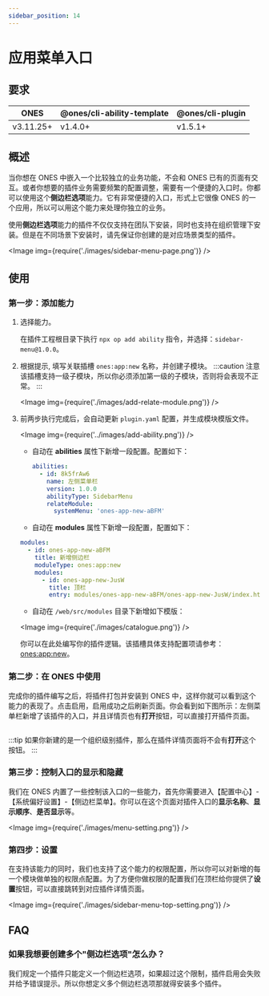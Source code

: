 ```yaml
---
sidebar_position: 14
---
```



# 应用菜单入口

## 要求

| ONES      | @ones/cli-ability-template | @ones/cli-plugin |
| --------- | -------------------------- | ---------------- |
| v3.11.25+ | v1.4.0+                    | v1.5.1+          |

## 概述

当你想在 ONES 中嵌入一个比较独立的业务功能，不会和 ONES 已有的页面有交互。或者你想要的插件业务需要频繁的配置调整，需要有一个便捷的入口时。你都可以使用这个**侧边栏选项**能力。它有非常便捷的入口，形式上它很像 ONES 的一个应用，所以可以用这个能力来处理你独立的业务。

使用**侧边栏选项**能力的插件不仅仅支持在团队下安装，同时也支持在组织管理下安装。但是在不同场景下安装时，请先保证你创建的是对应场景类型的插件。

<Image img={require('./images/sidebar-menu-page.png')} />

## 使用

### 第一步：添加能力

1. 选择能力。

   在插件工程根目录下执行 `npx op add ability` 指令，并选择：`sidebar-menu@1.0.0`。

2. 根据提示, 填写关联插槽 `ones:app:new` 名称，并创建子模块。
   :::caution 注意
   该插槽支持一级子模块，所以你必须添加第一级的子模块，否则将会表现不正常。
   :::

   <Image img={require('./images/add-relate-module.png')} />

3. 前两步执行完成后，会自动更新 `plugin.yaml` 配置，并生成模块模版文件。

   <Image img={require('../images/add-ability.png')} />

   - 自动在 **abilities** 属性下新增一段配置。配置如下：

     ```yaml title="config/plugin.yaml"
     abilities:
       - id: 8k5frAw6
         name: 左侧菜单栏
         version: 1.0.0
         abilityType: SidebarMenu
         relateModule:
           systemMenu: 'ones-app-new-aBFM'
     ```

   - 自动在 **modules** 属性下新增一段配置，配置如下：

   ```yaml title="config/plugin.yaml"
   modules:
     - id: ones-app-new-aBFM
       title: 新增侧边栏
       moduleType: ones:app:new
       modules:
         - id: ones-app-new-JusW
           title: 顶栏
           entry: modules/ones-app-new-aBFM/ones-app-new-JusW/index.html
   ```

   - 自动在 `/web/src/modules` 目录下新增如下模版：

   <Image img={require('./images/catalogue.png')} />

   你可以在此处编写你的插件逻辑。该插槽具体支持配置项请参考：[ones:app:new](../slot/app/index.mdx#onesappnew)。

### 第二步：在 ONES 中使用

完成你的插件编写之后，将插件打包并安装到 ONES 中，这样你就可以看到这个能力的表现了。点击启用，启用成功之后刷新页面。你会看到如下图所示：左侧菜单栏新增了该插件的入口，并且详情页也有**打开**按钮，可以直接打开插件页面。

<p>
  <Image img={require('./images/sidebar-menu-detail.png')} />
</p>

:::tip
如果你新建的是一个组织级别插件，那么在插件详情页面将不会有**打开**这个按钮。
:::

### 第三步：控制入口的显示和隐藏

我们在 ONES 内置了一些控制该入口的一些能力，首先你需要进入【配置中心】-【系统偏好设置】-【侧边栏菜单】。你可以在这个页面对插件入口的**显示名称**、**显示顺序**、**是否显示**等。

<Image img={require('./images/menu-setting.png')} />

### 第四步：设置

在支持该能力的同时，我们也支持了这个能力的权限配置，所以你可以对新增的每一个模块做单独的权限点配置。为了方便你做权限的配置我们在顶栏给你提供了**设置**按钮，可以直接跳转到对应插件详情页面。

<Image img={require('./images/sidebar-menu-top-setting.png')} />

## FAQ

### 如果我想要创建多个"侧边栏选项"怎么办？

我们规定一个插件只能定义一个侧边栏选项，如果超过这个限制，插件启用会失败并给予错误提示。所以你想定义多个侧边栏选项那就得安装多个插件。
